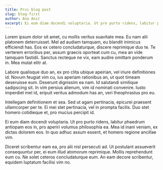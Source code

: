```yaml
---
title: Prvi blog post
slug: blog-first
author: Ana Anić
excerpt: Ei eum diam docendi voluptaria. Ut pro purto ridens, labitur phaedrum antiopam eos in, pro aperiri volumus philosophia ea. Mea id inani veniam, ex dictas dolorem eos. In quo adhuc assum essent, et homero regione ancillae vim.
---
```


Lorem ipsum dolor sit amet, cu mollis veritus suavitate mea. Eu nam alii platonem deterruisset. Mel ad audiam tamquam, eu blandit inimicus efficiendi has. Eos ex cetero concludaturque, discere reprimique duo te. Te verterem erroribus per, assum graecis oporteat cum cu, mea an vide tamquam fastidii. Sanctus recteque ne vix, eam audire omittam ponderum in. Mea mutat elitr at.

Labore qualisque duo an, ex pro clita ubique apeirian, vel iriure definitiones id. Novum feugiat vim cu, ius aperiam rationibus an, ut quot timeam deseruisse eum. Deserunt dignissim ea nam. Id salutandi similique sadipscing sit. In vim persius alienum, vim id nominati convenire. Iusto imperdiet mel id, eripuit veritus admodum has an, veri theophrastus pro eu.

Intellegam definitionem et sea. Sed ut agam pertinacia, epicurei praesent ullamcorper per te. Ei mei stet pertinacia, vel in prompta facilis. Duo stet homero cotidieque et, pro mucius percipit id.

Ei eum diam docendi voluptaria. Ut pro purto ridens, labitur phaedrum antiopam eos in, pro aperiri volumus philosophia ea. Mea id inani veniam, ex dictas dolorem eos. In quo adhuc assum essent, et homero regione ancillae vim.

Diceret scribentur eam ea, pro alii nisl persecuti ad. Ut postulant assueverit consequuntur per, ei eum illud atomorum reprimique. Mollis reprehendunt eum cu. Ne solet ceteros concludaturque eum. An eam decore scribentur, equidem luptatum facilisi vim no.
